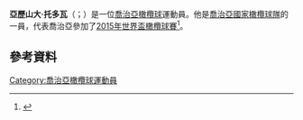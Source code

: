 '''亞歷山大·托多瓦'''（{{lang-ka|Alexander Todua}}；{{bd|1987年|11月2日}}）是一位[[喬治亞|喬治亞]][[橄欖球|橄欖球]]運動員。他是[[喬治亞國家橄欖球隊|喬治亞國家橄欖球隊]]的一員，代表喬治亞參加了[[2015年世界盃橄欖球賽|2015年世界盃橄欖球賽]]<ref name="Alexander Todua Albi Player Profile">{{cite web | url=http://www.sca-albi.fr/index.php?option=com_zoo&task=item&item_id=687&category_id=40&Itemid=158 | title=Alexander Todua Albi Player Profile | accessdate=12 June 2013 }}</ref>。
==參考資料==
{{reflist}}
[[Category:喬治亞橄欖球運動員|Category:喬治亞橄欖球運動員]]